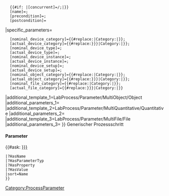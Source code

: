 <includeonly>{{LabProcess/Step
|id={{{id|}}}
|name={{{name|}}}
|required={{{required|}}}
|predecessor={{{predecessor|}}}
|concurrent={{{concurrent|}}}
|input_objects={{{input_objects|}}}
|output_objects={{{output_objects|}}}
|link_type={{{link_type|}}}
|popup={{{popup|}}}
|form=LabProcess/Steps/Generic
|specific_template=LabProcess/Steps/Generic/Subpage
|parameters=
   {{#if: {{{predecessor|}}}|[predecessor]={{FULLPAGENAME}}/{{{predecessor}}};|}}
   {{#if: {{{concurrent|}}}|[concurrent]={{FULLPAGENAME}}/{{{concurrent}}};|}}
   [name]={{{name|}}};
   [precondition]={{{precondition|}}};
   [postcondition]={{{postcondition|}}}
|specific_parameters=
   [nominal_device_category]={{#replace:{{{nominal_device_category|Category:Device}}}|Category:|}}; <!-- Tree input expects no namespace -->
   [actual_device_category]={{#replace:{{{actual_device_category|{{{nominal_device_category|Category:Device}}}}}}|Category:|}}; <!-- Tree input expects no namespace -->
   [nominal_device_type]={{{nominal_device_type|}}};
   [actual_device_type]={{{actual_device_type|}}};
   [nominal_device_instance]={{{nominal_device_instance|}}};
   [actual_device_instance]={{{actual_device_instance|}}};
   [nominal_device_setup]={{{nominal_device_setup|}}};
   [actual_device_setup]={{{actual_device_setup|}}};
   [nominal_object_category]={{#replace:{{{nominal_object_category|Category:Object}}}|Category:|}}; <!-- Tree input expects no namespace -->
   [actual_object_category]={{#replace:{{{actual_object_category|{{{nominal_object_category|Category:Object}}}}}}|Category:|}}; <!-- Tree input expects no namespace -->
   [nominal_file_category]={{#replace:{{{nominal_file_category|Category:File}}}|Category:|}}; <!-- Tree input expects no namespace -->
   [actual_file_category]={{#replace:{{{actual_file_category|{{{nominal_file_category|Category:File}}}}}}|Category:|}} <!-- Tree input expects no namespace -->
|additional_template_1=LabProcess/Parameter/MultiObject/Object
|additional_parameters_1={{{objects|}}}
|additional_template_2=LabProcess/Parameter/MultiQuantitative/Quantitative
|additional_parameters_2={{{quantitatives|}}}
|additional_template_3=LabProcess/Parameter/MultiFile/File
|additional_parameters_3={{{files|}}}
}}<!-- BESCHREIBUNG (Dubliziert in Seitenvorlage) -->
Generischer Prozessschritt
{{{description|}}}

====Parameter====
{{#ask: [[Category:ProcessParameter]] [[-Has subobject::{{FULLPAGENAME}}/{{{id|}}}]]
 |?HasName
 |?HasParameterTyp
 |?HasProperty
 |?HasValue
 |sort=Name
 }}
</includeonly>
<noinclude>
</noinclude>